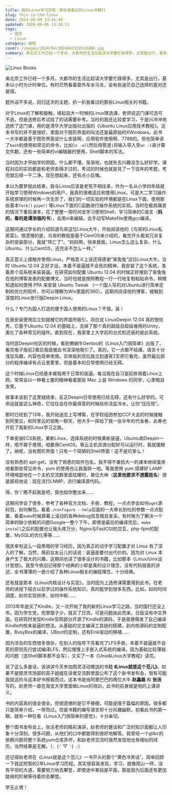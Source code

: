 ```yaml
---
title: 我的Linux学习历程：那些我看过的Linux书籍们
slug: this-is-the-linux
date: 2014-08-09 13:24:49
updated: 2020-09-06 13:26:51
tags:
  - 图灵
  - Linux
category: 编程
cover: /images/2024/04/2024041520520400.jpg
summary: 来北京工作已经一个多月，大都市的生活比起读大学要忙碌得多，尤其是出行，基本以小时为计时单位。有时茫然看着窗外车水马龙，会有些迷茫自己选择的是对还是错。
---
```


![Linux Books](/images/2024/04/2024041520534000.jpg)

来北京工作已经一个多月，大都市的生活比起读大学要忙碌得多，尤其是出行，基本以小时为计时单位。有时茫然看着窗外车水马龙，会有些迷茫自己选择的是对还是错。

题外话不多说，回归这次的主题，扒一扒我看过的那些Linux相关的书籍。

对于Linux的了解和接触，缘起自大一时候的Linux限选课，老师说这门课可选可不选，但是选修后考试挂了的话需要补考。当时的我还比较爱学习，于是兴冲冲地选修了这门课，用的是清华大学出版社出版的《Ubuntu Linux应用技术教程》。这本书写的并不是很好，里面对于图形界面的叫法还是最原始的XWindows，此书一大半都是基于图形界面说什么安装啊、应用软件使用啊、7788的。但也简单讲了`bash`的使用和常见的命令，比如`ls -all`然后用管道`|`将输入导入至`wc -l`来计算文件数，还有一些简单的vi编辑器的使用，Shell脚本的写法。

当时因为才开始学的原因，什么都不懂，渐渐地，也就失去兴趣没怎么好好学。课程对应的实验都是和老师卖萌才过的，考试的时候也就是背了一下往年的考题，考完就忘得一干二净。现在想起来，还有点小后悔。

本以为噩梦就此结束，我与Linux应该是老死不相往来，作为一名从小学四年级就开始学习使用Windows的用户，我真的很难适应和使用Linux。可是大二学习操作系统原理的时候再一次无奈了，我们的一切实验的环境都是在Linux下面，使用那些基本`fork()` `pipe()` 等Linux下面的C函数进行操作系统的实验。当时在极其痛苦的情况下重拾课本，花了整整一周时间去学习使用Shell，学习简单的C语言（**妈的，看的是谭浩强的书**），会用vi来编辑，会手动写Makefile使用gcc编译。

这期间通过学长的介绍知道鸟哥这位Linux大牛，开始阅读他的《鸟哥的Linux私房菜》。很遗憾的是，鸟哥的教程是基于CentOS来介绍的，看完开头极其冗余复杂的安装部分，我就“阵亡了”。“妈妈啊，快来救我，Linux怎么这么复杂，什么Ubuntu、什么CentOS，还完全不怎么一样。”

真正意义上接触并使用Linux，严格意义上说还得感谢“笨兔兔”这位Linux大牛。当时 Ubuntu 12.04 正好才出，本着不装逼就不会死的精神，我安装了这个系统，准备弄个双系统来装装逼。在研究如何配置 Ubuntu 12.04 的时候正好搜到了笨兔兔在他的博客发表的配置博文，当时也就是按照教程一行一行地复制粘贴命令。稍微知道如何使用 PPA 来安装 Ubuntu Tweak （一个国人写的对Ubuntu进行简单定制和优化的软件，你可以理解为Win里面的360）。这期间阅读他的博客，接触到深度的Linux发行版Deepin Linux。

什么？专门为国人打造的便于国人使用的Linux？不错，装！

在我安装使用后立刻就被它的界面所吸引，坦白说 LinuxDeepin 12.04 真的很优秀，它基于Ubuntu 12.04 的基础上，去掉了那个真的超级丑超级难用的Unity，美化了各种常见的组件。直到现在，我家里上大学前的台式机还装的是此系统。

当时逛Deepin社区的时候，看到懒蜗牛Gentoo的《Linux入门很简单》出版了，看完电子版前2章后我就被此书深深地吸引了。真的，它一点都不枯燥，语言十分浅显风趣，内容也简单使用。实体版到货后我立刻通宵2天把它看完，虽然最后部分的程序编译有点云里雾里，但是基本的日常使用已经无碍。

这个时候Linux已经基本被我用于日常的装逼，每当我在自习室前排用着Linux上网，常常会以一种看土鳖的眼神看着那些 Mac 上装 Windows 的同学，心里暗自发笑。

故事本该到了这里就结束，反正Deepin日常使用已经无碍，还有什么好学的。可命运就是这么神奇，它往往会在你最得意的时候给你浇盆冷水，让你“压压惊”。

那时已经到了13年，我开始迷恋上写博客，在学校组团参加CCF大会的时候接触到阿里云，和阿里云的销售一聊天，他大手一挥给了我一张半年的代金券，此券也开启了我新的Linux学习之路。

下单安装ECS系统，果断Linux，选择系统的时候果断装逼，Ubuntu和Deepin一样，咱不屑于使用，咱要用CentOS。等云主机资源分配好可以运行时，我就傻眼了。纳呢，没有图形界面！只有一个简陋的Shell界面！这不是坑爹么！

没有熟悉的 apt-get，没有了熟悉的软件包名，我不得不重拾大一的课本继续蛋疼地看那些常见命令，yum 的使用也让我蛋碎一地。等我使用 yum 搭建好 LAMP 环境嘚瑟地在一个主机交流群里面炫耀时，某位大神（**这里他要求不透露姓名**）很是鄙视地说：现在流行LNMP，流行编译源代码。

得，你丫瞧不起我是吧，我也给你整出来……

这期间学会了很多，参考了各种官方文档、手册、教程，一点点学会如何`wget`源码包，如何解包。看着`./configure --help`后面的一大串长到吐的参数一点点配置，看着`make`时候屏幕上滚动的各种debug信息暗自发呆。有时候为了解决一个简单的缺少依赖的问题Google一整个下午。即使是最后的编译完后，`make install`之后的配置也让我头疼万分，Nginx与FastCGI的交互，php-fpm的配置，MySQL的优化等等……

很庆幸有这么一段黑暗的学习经历，因为真正的动手学习配置才对 Linux 有了深入的了解。当然，用前女友云儿的话说：装逼是要付出代价的。因为对 Linux 本身产生了极大的兴趣，这期间也读了很多设计的书籍，比如那本《Linux/Unix设计思想》。我至今依旧记得那个经典的小即是美的设计理念，没有代码层面的讲述，全书薄薄的一册介绍了各种Linux相关的编程理念，十分经典。

还有就是那本《Linux内核设计与实现》，当时因为上选修课需要用到此书，在老师的讲授下结合以前学过的操作系统知识，真的能学到很多东西。比如，如何时间调度，如何实现排序，如何中断……

2013年年底买了Kindle，又一次开始了我的新的Linux学习之路，当时国行还没上市。因为学生党，兜里银子少，就买了日货。可是问题由此而来，日版没有中文界面。在研究时发现Kindle官网部分开源了Kindle的源码，于是我便萌发了自己编译Kindle内核来装逼的想法。从基础的交叉编译工具链的搭建，到内核源码的定制配置，BusyBox的编译，UBoot的定制，还有Eink驱动的移植……

因为涉及的东西很多很杂，在别人的指导下先看完了LFS手册，本着不装逼就不会死的原则先行尝试编译LFS，然后慢慢上手嵌入式系统的编译。因为基础比较薄弱的问题（连Shell脚本都不会写），又买了一本《Unix&Linux大学教程》读完。

说了这么多废话，该讲讲今天参加图灵活动赠送的书籍 **《Linux就是这个范儿》**。如果不是图灵市场部的英子姐姐在读者交流群里面公布了这个新书发布会，很有可能我就这的与这本好书擦肩而过。这本书是由阿里巴巴的两位大牛 **赵鑫磊** 和 **张洁** 写的，赵老师一直在淘宝大学里面做Linux的培训，此书的前身就是他的上课讲义。

书的内容真的很全很全，但很遗憾的是它不够细，可能是限于篇幅的原因，很多都只是简单介绍，一带而过。但是书籍的编写语言却十分风趣幽默，初看此书的第一眼，就有一种在看《Linux入门很简单的感觉》，十分亲切。

整个图书发布会上，张洁老师的精彩演讲，赵老师的健谈和广泛的知识面都让人印象十分深刻。很多问题，从他们的口中都能得到很好地解答。我曾经一个glibc的依赖问题将整个系统yum仓库弄坏，和赵老师交流时竟然发现他也有相似的经历，当然结果是无解。（╮(╯▽╰)╭）

还记得赵老师在《Linux就是这个范儿》一书开头的那个“黄色冷笑话”，简单回顾一下我这短暂的2年Linux学习历程。其实很容易发现，学习，就像爬山一样，没有平坦的大道，需要努力地去攀登，即使途中某段是平面，那是因为后面还有更加陡峭的阶梯等待着你去攀登。

学无止境！
